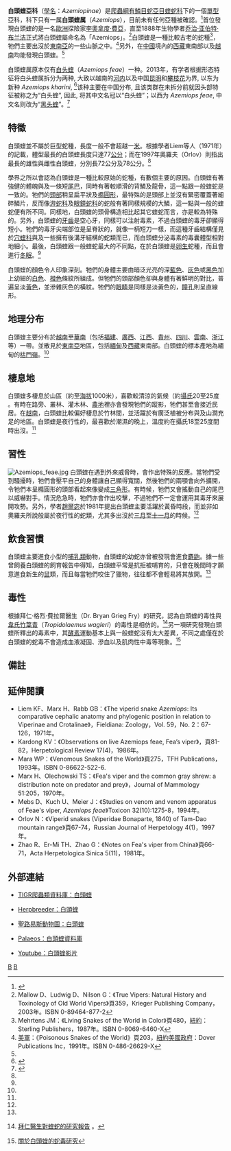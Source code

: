 {{Automatic Taxobox
| taxon = Azemiops
| name = 
| image = 
| image_caption = 
| authority = [[乔治·亚伯特·布兰洁|Boulenger]]，1888
| species = Azemiops feae Boulenger, 1888<br/>Azemiops kharini Orlov, Ryabov & Nguyen, 2013
}}

'''白頭蝰亞科'''（[[學名|學名]]：''Azemiopinae''）是[[爬蟲綱|爬蟲綱]][[有鱗目|有鱗目]][[蛇亞目|蛇亞目]][[蝰蛇科|蝰蛇科]]下的一個[[單型|單型]]亞科，科下只有一属'''白頭蝰属'''（''Azemiops''），目前未有任何亞種被確認。<ref name="ITIS">{{ITIS|ID=634834|taxon=''Azemiops feae''|year=2006|date=23 August}}</ref>首位發現白頭蝰的是一名[[歐洲|歐洲]]探險家[[李奧拿度·費亞|李奧拿度·費亞]]，直至1888年生物學者[[乔治·亚伯特·布兰洁|乔治·亚伯特·布兰洁]]正式將白頭蝰屬命名為「Azemiops」。<ref name="Mal03">Mallow D、Ludwig D、Nilson G：《True Vipers: Natural History and Toxinology of Old World Vipers》頁359，Krieger Publishing Company，2003年。ISBN 0-89464-877-2</ref>白頭蝰是一種比較古老的蛇種<ref name="Meh87">Mehrtens JM：《Living Snakes of the World in Color》頁480，[[紐約|紐約]]：Sterling Publishers，1987年。ISBN 0-8069-6460-X</ref>，牠們主要出沒於[[東南亞|東南亞]]的一些山脈之中。<ref name="USN91">[[美軍|美軍]]：《Poisonous Snakes of the World》頁203，[[紐約|紐約]][[美國政府|美國政府]]：Dover Publications Inc，1991年。ISBN 0-486-26629-X</ref>另外，在[[中國|中國]]境內的[[西藏|西藏]]東南部以及[[越南|越南]]均能發現白頭蝰。<ref name="Mal03"/>

白頭蝰属原本仅有[[白头蝰|白头蝰]]（''Azemiops feae''）一种。2013年，有学者根据形态特征将白头蝰属拆分为两种, 大致以越南的[[河内|河内]]以及中国[[昆明市|昆明]]和[[攀枝花市|攀枝花]]为界, 以东为新种 ''Azemiops kharini'', <ref>{{cite journal |author1=Orlov NL, Ryabov SA, Nguyen TT |title=On the taxonomy and the distribution of snakes of the genus Azemiops Boulenger, 1888: description of a new species |journal=''Russian Journal of Herpetology'' |date=2013 |volume=20 |pages=110-128 |doi=10.30906/1026-2296-2013-20-2-110-128}}</ref>该种主要在中国分布, 且该类群在未拆分前就因头部特征被称之为“白头蝰”, 因此, 将其中文名冠以“白头蝰”；以西为 ''Azemiops feae'', 中文名则改为“[[黑头蝰|黑头蝰]]”。<ref name="生物多样性">{{cite journal |author1=蔡波，王跃招，陈跃英，李家堂 |title=中国爬行纲动物分类厘定[J] |journal=生物多样性 |date=2015 |volume=23 |issue=3 |pages=365-382 |doi=10.17520/biods.2015037 |url=https://www.biodiversity-science.net/article/2015/1005-0094/1005-0094-23-3-365.shtml |accessdate=2021-10-22 |archive-date=2021-07-09 |archive-url=https://web.archive.org/web/20210709183252/https://www.biodiversity-science.net/article/2015/1005-0094/1005-0094-23-3-365.shtml |dead-url=no }}</ref>

==特徵==
白頭蝰並不屬於巨型蛇種，長度一般不會超越一[[米_(單位)|米]]。根據學者Liem等人（1971年）的記載，體型最長的白頭蝰長度只達77[[公分|公分]]；而在1997年奧羅夫（Orlov）則指出最長的雄性與雌性白頭蝰，分別長72公分及78公分。<ref name="Mal03"/>

學界之所以會認為白頭蝰是一種比較原始的蛇種，有數個主要的原因。白頭蝰有著強健的體魄與及一條短[[尾巴|尾巴]]，同時有著較順滑的背鱗及龍骨，這一點跟一般蝰蛇是一致的。牠們的[[頭部|頭部]]稍呈扁平狀及[[橢圓形|橢圓形]]，最特殊的是頭部上並沒有緊密覆蓋著細碎鱗片，反而像[[游蛇科|游蛇科]]及[[眼鏡蛇科|眼鏡蛇科]]的蛇般有著同樣規模的大鱗，這一點與一般的蝰蛇便有所不同。同樣地，白頭蝰的頭骨構造相比起其它蝰蛇而言，亦是較為特殊的。另外，白頭蝰的[[牙齒|牙齒]]是空心牙，同樣可以注射毒素，不過白頭蝰的毒牙卻顯得短小。牠們的毒牙尖端部位是呈脊狀的，就像一柄短刀一樣，而這種牙齒結構僅見於[[穴蝰科|穴蝰科]]與及一些擁有後溝牙結構的蛇類而已，而白頭蝰分泌毒素的毒囊體型相對地細小。最後，白頭蝰跟一般蝰蛇最大的不同點，在於白頭蝰是[[卵生|卵生]]蛇種，而且會進行[[冬眠|冬眠]]。<ref name="Mal03"/>

白頭蝰的顏色令人印象深刻。牠們的身體主要由暗泛光亮的深[[藍色|藍色]]、[[灰色|灰色]]或[[黑色|黑色]]加上幼細的[[白色|白色]]、[[橙色|橙色]]條紋所組成。但牠們的頭部顏色卻與身體有著鮮明的對比，普遍呈淡[[黃色|黃色]]，並滲雜灰色的橫紋。牠們的[[眼睛|眼睛]]是同樣是淡黃色的，[[瞳孔|瞳孔]]則呈直線形。

==地理分布==
白頭蝰主要分布於[[越南|越南]]至[[中國|華南]]（包括[[福建|福建]]、[[廣西|廣西]]、[[江西|江西]]、[[貴州|貴州]]、[[四川|四川]]、[[雲南|雲南]]、[[浙江|浙江]]等）一帶。並散見於[[東南亞|東南亞]]地區，包括[[緬甸|緬甸]]及[[西藏|西藏]]東南部。白頭蝰的標本產地為緬甸的[[枯門嶺|枯門嶺]]。<ref name="McD99"/>

==棲息地==
白頭蝰多棲息於山區（約至[[海拔|海拔]]1000米），喜歡較清涼的氣候（約[[攝氏|攝氏]]20至25度
。有時在路旁、叢林、灌木林、[[農地|農地]]裡亦會發現牠們的蹤影，牠們甚至會接近民居。在[[越南|越南]]，白頭蝰比較偏好棲息於竹林間，並活躍於有廣泛植被分布與及山澗充足的地區。白頭蝰是夜行性的，最喜歡於潮濕的晚上，溫度約在攝氏18至25度間時出沒。<ref name="Mal03"/>

==習性==
[[File:Azemiops_feae.jpg|thumb]]
白頭蝰在遇到外來威脅時，會作出特殊的反應。當牠們受到騷擾時，牠們會壓平自己的身體讓自己顯得寬闊，然後牠們的兩顎會向外擴開，令牠們本呈橢圓形的頭部看起來像變成[[三角形|三角形]]。有時候，牠們又會搖動自己的尾巴以威嚇對手。情況危急時，牠們亦會作出咬擊，不過牠們不一定會運用其毒牙來展開攻勢。另外，學者[[趙爾宓|趙爾宓]]於1981年提出白頭蝰主要活躍於黃昏時段，而並非如奧羅夫所說般屬於夜行性的蛇類，尤其多出沒於[[三月|三月]]至[[十一月|十一月]]的時候。<ref name="Mal03"/>

==飲食習慣==
白頭蝰主要進食小型的[[哺乳類|哺乳類]]動物，白頭蝰的幼蛇亦曾被發現會進食[[麝鼩屬|麝鼩]]。據一些曾飼養白頭蝰的飼育報告中得知，白頭蝰平常是抗拒被哺育的，只會在晚間時才願意進食新生的[[鼠|鼠]]類，而且每當牠們咬住了獵物，往往都不會輕易將其放開。<ref name="Mal03"/>

==毒性==
根據拜仁·格烈·費拉爾醫生（Dr. Bryan Grieg Fry）的研究，認為白頭蝰的毒性與[[韋氏竹葉青|韋氏竹葉青]]（''Tropidolaemus wagleri''）的毒性是相仿的。<ref>{{en}}[http://www.venomdoc.com/viper.html 拜仁醫生對蝰蛇的研究報告] {{webarchive|url=https://web.archive.org/web/20060511073540/http://www.venomdoc.com/viper.html |date=2006-05-11 }}。</ref>另一項研究發現白頭蝰所釋出的毒素中，其[[酵素|酵素]]運動基本上與一般蝰蛇沒有太大差異，不同之處僅在於白頭蝰的蛇毒不會造成血液凝固、滲血以及肌肉性中毒等現象。<ref>{{en}}[http://www.ncbi.nlm.nih.gov/entrez/query.fcgi?cmd=Retrieve&db=PubMed&list_uids=7846698&dopt=Abstract 關於白頭蝰的蛇毒研究]</ref>

==備註==
{{reflist}}

==延伸閱讀==
<div class="references-small">
* Liem KF、Marx H、Rabb GB：《The viperid snake ''Azemiops'': Its comparative cephalic anatomy and phylogenic position in relation to Viperinae and Crotalinae》，Fieldiana: Zoology，Vol. 59，No. 2：67-126，1971年。
* Kardong KV：《Observations on live Azemiops feae, Fea’s viper》，頁81-82，Herpetological Review 17(4)，1986年。
* Mara WP：《Venomous Snakes of the World》頁275，TFH Publications，1993年。ISBN 0-86622-522-6.
* Marx H、Olechowski TS：《Fea's viper and the common gray shrew: a distribution note on predator and prey》，Journal of Mammology 51:205，1970年。
* Mebs D、Kuch U、Meier J：《Studies on venom and venom apparatus of Feae's viper, ''Azemiops feae''》Toxicon 32(10):1275-8，1994年。
* Orlov N：《Viperid snakes (Viperidae Bonaparte, 1840) of Tam-Dao mountain range》頁67-74，Russian Journal of Herpetology 4(1)，1997年。
* Zhao R、Er-Mi TH、Zhao G：《Notes on Fea's viper from China》頁66-71，Acta Herpetologica Sinica 5(11)，1981年。
</div>

==外部連結==
*{{en}}[http://reptile-database.reptarium.cz/species.php?genus=Azemiops&species=feae TIGR爬蟲類資料庫：白頭蝰]
*{{en}}[http://www.herpbreeder.com/worldspecies/Snakes/vipers/azemiops.htm Herpbreeder：白頭蝰] {{Wayback|url=http://www.herpbreeder.com/worldspecies/Snakes/vipers/azemiops.htm |date=20090218180446 }}
*{{en}}[https://web.archive.org/web/20080511195709/http://www.stlzoo.org/animals/abouttheanimals/reptiles/snakes/feasviper.htm 聖路易斯動物園：白頭蝰]
*{{en}}[https://web.archive.org/web/20080513164441/http://www.palaeos.com/Vertebrates/Units/Unit260/260.500.html#Azemiopinae Palaeos：白頭蝰資料庫]
*[http://www.youtube.com/watch?v=uXnoqLJyi2w Youtube：白頭蝰影片] {{Wayback|url=http://www.youtube.com/watch?v=uXnoqLJyi2w |date=20201101132420 }}
{{Taxonbar|from=Q13416835}}

[[Category:蛇亞目|B]]
[[Category:蝰科|B]]